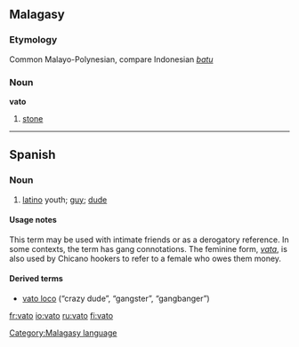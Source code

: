 ==Malagasy==
===Etymology===
Common Malayo-Polynesian, compare Indonesian ''[[batu]]''
===Noun===
'''vato'''

# [[stone]]

[[Category:Malagasy language]]

----

==Spanish==
===Noun===
{{es-noun-mf|f=vata}}

#{{context|Chicano|slang}} [[latino]] youth; [[guy]]; [[dude]]

====Usage notes====
This term may be used with intimate friends or as a derogatory reference.  In some contexts, the term has gang connotations.  The feminine form, ''[[vata]]'', is also used by Chicano hookers to refer to a female who owes them money.

====Derived terms====
* [[vato loco]] (“crazy dude”, “gangster”, “gangbanger”)

[[fr:vato]]
[[io:vato]]
[[ru:vato]]
[[fi:vato]]